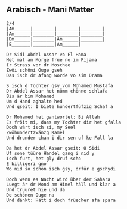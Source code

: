 ## Arabisch - Mani Matter
```{}
2/4
|Am______|________|________|________|
|Am______|________|________|________|
|Dm______|________|Am______|________|
|E_______|________|Am______|

Dr Sidi Abdel Assar vo El Hama
Het mal am Morge früe no im Pijama
Ir Strass vor dr Moschee
Zwöi schöni Ouge gseh
Das isch dr Afang worde vo sim Drama

S isch d Tochter gsy vom Mohamed Mustafa
Dr Abdel Assar het nümm chönne schlafa
Bis är bim Mohamed
Um d Hand aghalte hed
Und gseit: I biete hundertfüfzig Schaf a

Dr Mohamed het gantwortet: Bi Allah
Es fröit mi, dass my Tochter dir het gfalla
Doch wärt isch si, my Seel
Zwöhundertzwänzg Kamel
Und drunder chan i dir sen uf ke Fall la

Da het dr Abdel Assar gseit: O Sidi
Uf sone tüüre Handel gang i nid y
Isch furt, het gly druf scho
E billigeri gno
Wo nid so schön isch gsy, drfür e gschydi

Doch wenn es Nacht wird über der Sahara
Luegt är dr Mond am Himel häll und klar a
Und truuret hie und da
De schönen Ouge na
Und dänkt: Hätt i doch früecher afa spara

```
